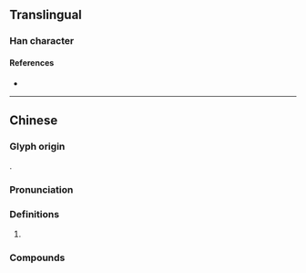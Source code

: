 {{character info/new}}
==Translingual==

===Han character===

{{Han char|rn=85|rad=水|as=12|sn=15|four=|canj=ENLM|ids=⿰氵隆}}

====References====
* {{Han ref|kx=0645.070|dkj=18217|hdz=31733.050|uh=6F0B|ud=28427}}

----

==Chinese==
{{zh-forms}}

===Glyph origin===
{{Han compound|氵|隆|c1=s|c2=p|t1=water|ls=psc}}.

===Pronunciation===
{{zh-pron
|cat=
}}

===Definitions===
{{zh-hanzi}}

# {{zh-alt-form|湰}}

===Compounds===
{{su#bst:zh-der/new|永漋}}